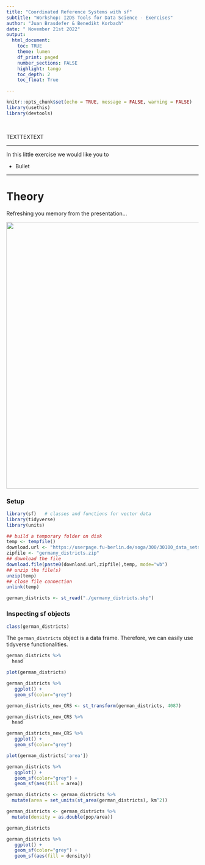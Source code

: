 ```yaml
---
title: "Coordinated Reference Systems with sf"
subtitle: "Workshop: I2DS Tools for Data Science - Exercises"
author: "Juan Brasdefer & Benedikt Korbach"
date: " November 21st 2022"
output: 
  html_document:
    toc: TRUE
    theme: lumen
    df_print: paged
    number_sections: FALSE
    highlight: tango
    toc_depth: 2
    toc_float: True

---
```


```r
knitr::opts_chunk$set(echo = TRUE, message = FALSE, warning = FALSE)
library(usethis)
library(devtools)
```

$~$

TEXTTEXTEXT


*** 

In this little exercise we would like you to 


* Bullet


---
# Theory

Refreshing you memory from the presentation...

<div align="center">
<img src="http://www.geo.hunter.cuny.edu/~jochen/gtech201/lectures/lec6concepts/Datums/Basics%20of%20datums_files/image001.gif" width=700>
</div>

### Setup

```r
library(sf)   # classes and functions for vector data
library(tidyverse)  
library(units)
```

```r
## build a temporary folder on disk
temp <- tempfile()
download.url <- "https://userpage.fu-berlin.de/soga/300/30100_data_sets/spatial/"
zipfile <- "germany_districts.zip"
## download the file
download.file(paste0(download.url,zipfile),temp, mode="wb")
## unzip the file(s)
unzip(temp)
## close file connection
unlink(temp)
```

```r
german_districts <- st_read("./germany_districts.shp")
```

### Inspecting sf objects

```r
class(german_districts)
```
The `german_districts` object is a data frame. Therefore, we can easily use tidyverse functionalities. 

```r
german_districts %>% 
  head
```

```r
plot(german_districts)
```

```r
german_districts %>%
   ggplot() +
   geom_sf(color="grey")
```


```r
german_districts_new_CRS <- st_transform(german_districts, 4087)

german_districts_new_CRS %>% 
  head
```

```r
german_districts_new_CRS %>%
   ggplot() +
   geom_sf(color="grey")
```
```r
plot(german_districts['area'])
```

```r
german_districts %>%
   ggplot() +
   geom_sf(color="grey") +
   geom_sf(aes(fill = area))
```
```r
german_districts <- german_districts %>%
  mutate(area = set_units(st_area(german_districts), km^2))
```

```r
german_districts <- german_districts %>%
  mutate(density = as.double(pop/area))

german_districts
```


```r
german_districts %>%
   ggplot() +
   geom_sf(color="grey") +
   geom_sf(aes(fill = density))
```



